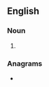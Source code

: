 ==English==

===Noun===
{{head|en|noun form}}

# {{plural of|en|mortmain}}

===Anagrams===
* {{anagrams|en|a=aimmnorst|marmitons|matronism}}